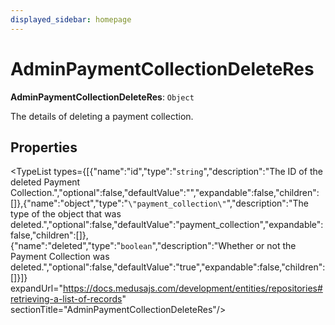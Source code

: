 ```yaml
---
displayed_sidebar: homepage
---
```



# AdminPaymentCollectionDeleteRes

 **AdminPaymentCollectionDeleteRes**: `Object`

The details of deleting a payment collection.

## Properties

<TypeList types={[{"name":"id","type":"`string`","description":"The ID of the deleted Payment Collection.","optional":false,"defaultValue":"","expandable":false,"children":[]},{"name":"object","type":"`\"payment_collection\"`","description":"The type of the object that was deleted.","optional":false,"defaultValue":"payment_collection","expandable":false,"children":[]},{"name":"deleted","type":"`boolean`","description":"Whether or not the Payment Collection was deleted.","optional":false,"defaultValue":"true","expandable":false,"children":[]}]} expandUrl="https://docs.medusajs.com/development/entities/repositories#retrieving-a-list-of-records" sectionTitle="AdminPaymentCollectionDeleteRes"/>
